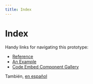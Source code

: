 ```yaml
---
title: Index
---
```


# Index

Handy links for navigating this prototype:

- [Reference](./reference/)
- [An Example](./examples/arm/)
- [Code Embed Component Gallery](./embed-gallery/)

También, [en español](../es/)
